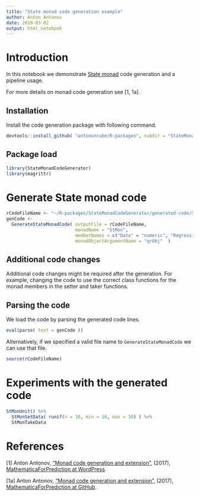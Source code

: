 ```yaml
---
title: "State monad code generation example"
author: Anton Antonov
date: 2019-03-02
output: html_notebook
---
```


# Introduction

In this notebook we demonstrate 
[State monad](https://en.wikipedia.org/wiki/Monad_(functional_programming)#State_monads) 
code generation and a pipeline usage.

For more details on monad code generation see [1, 1a].


## Installation

Install the code generation package with following command.

```r
devtools::install_github( "antononcube/R-packages", subdir = "StateMonadCodeGenerator")
```

## Package load

```r
library(StateMonadCodeGenerator)
library(magrittr)
```

# Generate State monad code

```r
rCodeFileName <- "~/R-packages/StateMonadCodeGenerator/generated-code/StMon.R"
genCode <- 
  GenerateStateMonadCode( outputFile = rCodeFileName, 
                          monadName = "StMon", 
                          memberNames = c("Data" = "numeric", "RegressionFunctions" = "list", "Outliers" = "list" ), 
                          monadObjectArgumentName = "qrObj"  )
```

## Additional code changes

Additional code changes might be required after the generation.
For example, changing the code to use the correct class functions for the monad members
in the setter and taker functions.

## Parsing the code

We load the code by parsing the generated code lines.

```r
eval(parse( text = genCode ))
```

Alternatively, if we specified a valid file name to `GenerateStateMonadCode`
we can use that file.

```r
source(rCodeFileName)
```

# Experiments with the generated code

```r
StMonUnit() %>% 
  StMonSetData( runif(n = 10, min = 10, max = 30) ) %>% 
  StMonTakeData
```


# References

[1] Anton Antonov, 
["Monad code generation and extension"](https://mathematicaforprediction.wordpress.com/2017/06/23/monad-code-generation-and-extension/),
(2017),
[MathematicaForPrediction at WordPress](https://mathematicaforprediction.wordpress.com).

[1a] Anton Antonov, 
["Monad code generation and extension"](https://github.com/antononcube/MathematicaForPrediction/blob/master/MarkdownDocuments/Monad-code-generation-and-extension.md),
(2017),
[MathematicaForPrediction at GitHub](https://github.com/antononcube/MathematicaForPrediction).
